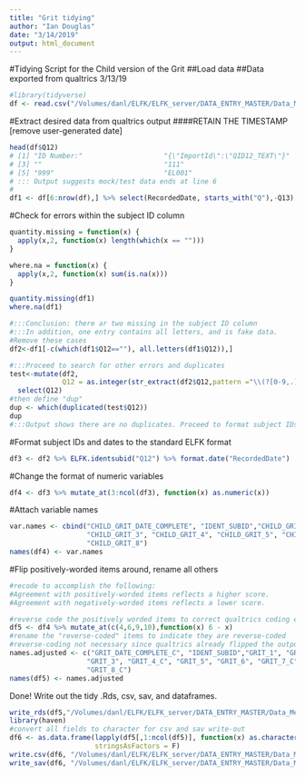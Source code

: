 ```yaml
---
title: "Grit tidying"
author: "Ian Douglas"
date: "3/14/2019"
output: html_document
---
```

#Tidying Script for the Child version of the Grit
##Load data
##Data exported from qualtrics 3/13/19
```r
#library(tidyverse)
df <- read.csv("/Volumes/danl/ELFK/ELFK_server/DATA_ENTRY_MASTER/Data_Merge/01 Raw/QUALTRICS/Children/Grit Child raw.csv", stringsAsFactors = FALSE)
```

#Extract desired data from qualtrics output
####RETAIN THE TIMESTAMP [remove user-generated date]
```r
head(df$Q12)
# [1] "ID Number:"                    "{\"ImportId\":\"QID12_TEXT\"}"
# [3] ""                              "111"                          
# [5] "999"                           "EL001" 
# ::: Output suggests mock/test data ends at line 6
#
df1 <- df[6:nrow(df),] %>% select(RecordedDate, starts_with("Q"),-Q13)
```


#Check for errors within the subject ID column
```r
quantity.missing = function(x) {
  apply(x,2, function(x) length(which(x == "")))
}

where.na = function(x) {
  apply(x,2, function(x) sum(is.na(x)))
}

quantity.missing(df1)
where.na(df1)
```
```r
#:::Conclusion: there ar two missing in the subject ID column
#:::In addition, one entry contains all letters, and is fake data.
#Remove these cases
df2<-df1[-c(which(df1$Q12==""), all.letters(df1$Q12)),]
```


```r
#:::Proceed to search for other errors and duplicates
test<-mutate(df2, 
             Q12 = as.integer(str_extract(df2$Q12,pattern ="\\(?[0-9,.]+\\)?"))) %>%
  select(Q12)
#then define "dup"
dup <- which(duplicated(test$Q12))
dup
#:::Output shows there are no duplicates. Proceed to format subject IDs
```

#Format subject IDs and dates to the standard ELFK format
```r
df3 <- df2 %>% ELFK.identsubid("Q12") %>% format.date("RecordedDate")
```

#Change the format of numeric variables
```r
df4 <- df3 %>% mutate_at(3:ncol(df3), function(x) as.numeric(x))
```

#Attach variable names
```r
var.names <- cbind("CHILD_GRIT_DATE_COMPLETE", "IDENT_SUBID","CHILD_GRIT_1", "CHILD_GRIT_2",
                   "CHILD_GRIT_3", "CHILD_GRIT_4", "CHILD_GRIT_5", "CHILD_GRIT_6", "CHILD_GRIT_7",
                   "CHILD_GRIT_8")
names(df4) <- var.names
```
#Flip positively-worded items around, rename all others
```r
#recode to accomplish the following:
#Agreement with positively-worded items reflects a higher score.
#Agreement with negatively-worded items reflects a lower score.

#reverse code the positively worded items to correct qualtrics coding error
df5 <- df4 %>% mutate_at(c(4,6,9,10),function(x) 6 - x)
#rename the "reverse-coded" items to indicate they are reverse-coded
#reverse-coding not necessary since qualtrics already flipped the output
names.adjusted <- c("GRIT_DATE_COMPLETE_C", "IDENT_SUBID","GRIT_1", "GRIT_2_C",
                   "GRIT_3", "GRIT_4_C", "GRIT_5", "GRIT_6", "GRIT_7_C",
                   "GRIT_8_C")
names(df5) <- names.adjusted
```

Done!
Write out the tidy .Rds, csv, sav, and dataframes.
```r
write_rds(df5,"/Volumes/danl/ELFK/ELFK_server/DATA_ENTRY_MASTER/Data_Merge/02 Tidied/QUALTRICS/Children/R/Grit_Child_tidy.Rds")
library(haven)
#convert all fields to character for csv and sav write-out
df6 <- as.data.frame(lapply(df5[,1:ncol(df5)], function(x) as.character(x)),
                     stringsAsFactors = F)
write.csv(df6, "/Volumes/danl/ELFK/ELFK_server/DATA_ENTRY_MASTER/Data_Merge/02 Tidied/QUALTRICS/Children/csv/Grit_Child_tidy.csv", row.names = FALSE)
write_sav(df6, "/Volumes/danl/ELFK/ELFK_server/DATA_ENTRY_MASTER/Data_Merge/02 Tidied/QUALTRICS/Children/SPSS/Grit_Child_tidy.sav")
```

